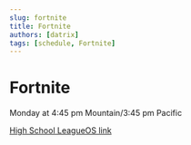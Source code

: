 ```yaml
---
slug: fortnite
title: Fortnite
authors: [datrix]
tags: [schedule, Fortnite]
---
```


# Fortnite

Monday at 4:45 pm Mountain/3:45 pm Pacific

[High School LeagueOS link](https://idahoesports.leagueos.gg/league/seasons/albzzyw1op1atpke2e0xcv0pf/stats)
